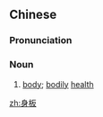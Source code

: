 ==Chinese==
{{zh-forms}}

===Pronunciation===
{{zh-pron
|m=shēnbǎn
|c=san1 baan2
|mn=qz,xm,zz:sin-pán
|cat=n
}}

===Noun===
{{zh-noun}}

# {{lb|zh|dialect}} [[body]]; [[bodily]] [[health]]

[[zh:身板]]